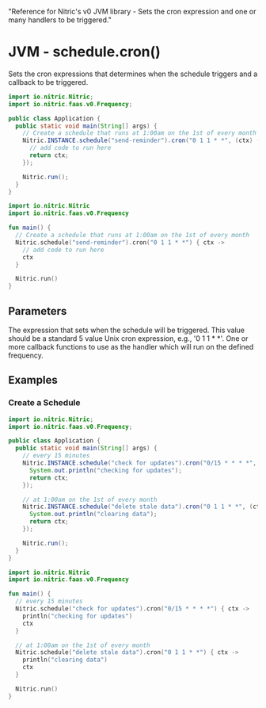   "Reference for Nitric's v0 JVM library - Sets the cron expression and one or many handlers to be triggered."

# JVM - schedule.cron()

Sets the cron expressions that determines when the schedule triggers and a callback to be triggered.

<CodeSwitcher>

```java
import io.nitric.Nitric;
import io.nitric.faas.v0.Frequency;

public class Application {
  public static void main(String[] args) {
    // Create a schedule that runs at 1:00am on the 1st of every month
    Nitric.INSTANCE.schedule("send-reminder").cron("0 1 1 * *", (ctx) -> {
      // add code to run here
      return ctx;
    });

    Nitric.run();
  }
}
```

```kotlin
import io.nitric.Nitric
import io.nitric.faas.v0.Frequency

fun main() {
  // Create a schedule that runs at 1:00am on the 1st of every month
  Nitric.schedule("send-reminder").cron("0 1 1 * *") { ctx ->
    // add code to run here
    ctx
  }

  Nitric.run()
}
```

</CodeSwitcher>

## Parameters

<Properties>
  <Property name="expression" required type="String">
    The expression that sets when the schedule will be triggered. This value
    should be a standard 5 value Unix cron expression, e.g., '0 1 1 * *'.
  </Property>
  <Property
    name="middleware"
    required
    type="EventMiddleware or List<EventMiddleware>"
  >
    One or more callback functions to use as the handler which will run on the
    defined frequency.
  </Property>
</Properties>

## Examples

### Create a Schedule

<CodeSwitcher>

```java
import io.nitric.Nitric;
import io.nitric.faas.v0.Frequency;

public class Application {
  public static void main(String[] args) {
    // every 15 minutes
    Nitric.INSTANCE.schedule("check for updates").cron("0/15 * * * *", (ctx) -> {
      System.out.println("checking for updates");
      return ctx;
    });

    // at 1:00am on the 1st of every month
    Nitric.INSTANCE.schedule("delete stale data").cron("0 1 1 * *", (ctx) -> {
      System.out.println("clearing data");
      return ctx;
    });

    Nitric.run();
  }
}
```

```kotlin
import io.nitric.Nitric
import io.nitric.faas.v0.Frequency

fun main() {
  // every 15 minutes
  Nitric.schedule("check for updates").cron("0/15 * * * *") { ctx ->
    println("checking for updates")
    ctx
  }

  // at 1:00am on the 1st of every month
  Nitric.schedule("delete stale data").cron("0 1 1 * *") { ctx ->
    println("clearing data")
    ctx
  }

  Nitric.run()
}
```

</CodeSwitcher>
